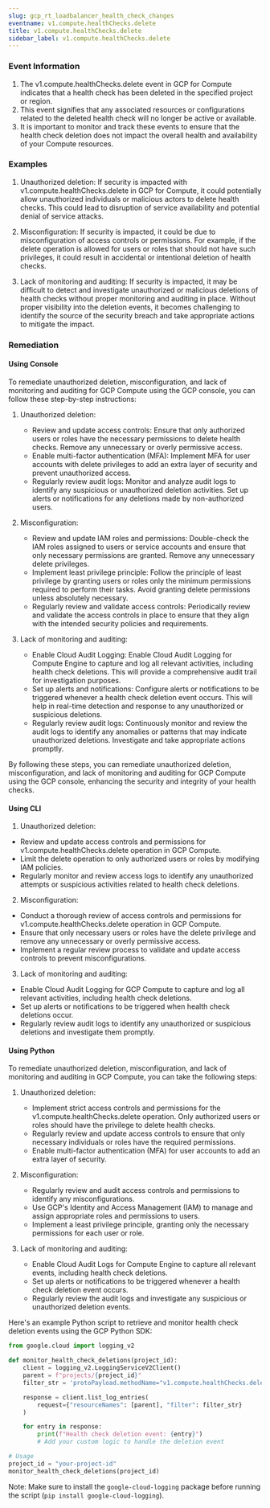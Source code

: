 ```yaml
--- 
slug: gcp_rt_loadbalancer_health_check_changes
eventname: v1.compute.healthChecks.delete
title: v1.compute.healthChecks.delete
sidebar_label: v1.compute.healthChecks.delete
---
```

                       
### Event Information

1. The v1.compute.healthChecks.delete event in GCP for Compute indicates that a health check has been deleted in the specified project or region.
2. This event signifies that any associated resources or configurations related to the deleted health check will no longer be active or available.
3. It is important to monitor and track these events to ensure that the health check deletion does not impact the overall health and availability of your Compute resources.


### Examples

1. Unauthorized deletion: If security is impacted with v1.compute.healthChecks.delete in GCP for Compute, it could potentially allow unauthorized individuals or malicious actors to delete health checks. This could lead to disruption of service availability and potential denial of service attacks.

2. Misconfiguration: If security is impacted, it could be due to misconfiguration of access controls or permissions. For example, if the delete operation is allowed for users or roles that should not have such privileges, it could result in accidental or intentional deletion of health checks.

3. Lack of monitoring and auditing: If security is impacted, it may be difficult to detect and investigate unauthorized or malicious deletions of health checks without proper monitoring and auditing in place. Without proper visibility into the deletion events, it becomes challenging to identify the source of the security breach and take appropriate actions to mitigate the impact.

### Remediation

#### Using Console

To remediate unauthorized deletion, misconfiguration, and lack of monitoring and auditing for GCP Compute using the GCP console, you can follow these step-by-step instructions:

1. Unauthorized deletion:
   - Review and update access controls: Ensure that only authorized users or roles have the necessary permissions to delete health checks. Remove any unnecessary or overly permissive access.
   - Enable multi-factor authentication (MFA): Implement MFA for user accounts with delete privileges to add an extra layer of security and prevent unauthorized access.
   - Regularly review audit logs: Monitor and analyze audit logs to identify any suspicious or unauthorized deletion activities. Set up alerts or notifications for any deletions made by non-authorized users.

2. Misconfiguration:
   - Review and update IAM roles and permissions: Double-check the IAM roles assigned to users or service accounts and ensure that only necessary permissions are granted. Remove any unnecessary delete privileges.
   - Implement least privilege principle: Follow the principle of least privilege by granting users or roles only the minimum permissions required to perform their tasks. Avoid granting delete permissions unless absolutely necessary.
   - Regularly review and validate access controls: Periodically review and validate the access controls in place to ensure that they align with the intended security policies and requirements.

3. Lack of monitoring and auditing:
   - Enable Cloud Audit Logging: Enable Cloud Audit Logging for Compute Engine to capture and log all relevant activities, including health check deletions. This will provide a comprehensive audit trail for investigation purposes.
   - Set up alerts and notifications: Configure alerts or notifications to be triggered whenever a health check deletion event occurs. This will help in real-time detection and response to any unauthorized or suspicious deletions.
   - Regularly review audit logs: Continuously monitor and review the audit logs to identify any anomalies or patterns that may indicate unauthorized deletions. Investigate and take appropriate actions promptly.

By following these steps, you can remediate unauthorized deletion, misconfiguration, and lack of monitoring and auditing for GCP Compute using the GCP console, enhancing the security and integrity of your health checks.

#### Using CLI

1. Unauthorized deletion:
- Review and update access controls and permissions for v1.compute.healthChecks.delete operation in GCP Compute.
- Limit the delete operation to only authorized users or roles by modifying IAM policies.
- Regularly monitor and review access logs to identify any unauthorized attempts or suspicious activities related to health check deletions.

2. Misconfiguration:
- Conduct a thorough review of access controls and permissions for v1.compute.healthChecks.delete operation in GCP Compute.
- Ensure that only necessary users or roles have the delete privilege and remove any unnecessary or overly permissive access.
- Implement a regular review process to validate and update access controls to prevent misconfigurations.

3. Lack of monitoring and auditing:
- Enable Cloud Audit Logging for GCP Compute to capture and log all relevant activities, including health check deletions.
- Set up alerts or notifications to be triggered when health check deletions occur.
- Regularly review audit logs to identify any unauthorized or suspicious deletions and investigate them promptly.

#### Using Python

To remediate unauthorized deletion, misconfiguration, and lack of monitoring and auditing in GCP Compute, you can take the following steps:

1. Unauthorized deletion:
   - Implement strict access controls and permissions for the v1.compute.healthChecks.delete operation. Only authorized users or roles should have the privilege to delete health checks.
   - Regularly review and update access controls to ensure that only necessary individuals or roles have the required permissions.
   - Enable multi-factor authentication (MFA) for user accounts to add an extra layer of security.

2. Misconfiguration:
   - Regularly review and audit access controls and permissions to identify any misconfigurations.
   - Use GCP's Identity and Access Management (IAM) to manage and assign appropriate roles and permissions to users.
   - Implement a least privilege principle, granting only the necessary permissions for each user or role.

3. Lack of monitoring and auditing:
   - Enable Cloud Audit Logs for Compute Engine to capture all relevant events, including health check deletions.
   - Set up alerts or notifications to be triggered whenever a health check deletion event occurs.
   - Regularly review the audit logs and investigate any suspicious or unauthorized deletion events.

Here's an example Python script to retrieve and monitor health check deletion events using the GCP Python SDK:

```python
from google.cloud import logging_v2

def monitor_health_check_deletions(project_id):
    client = logging_v2.LoggingServiceV2Client()
    parent = f"projects/{project_id}"
    filter_str = 'protoPayload.methodName="v1.compute.healthChecks.delete"'

    response = client.list_log_entries(
        request={"resourceNames": [parent], "filter": filter_str}
    )

    for entry in response:
        print(f"Health check deletion event: {entry}")
        # Add your custom logic to handle the deletion event

# Usage
project_id = "your-project-id"
monitor_health_check_deletions(project_id)
```

Note: Make sure to install the `google-cloud-logging` package before running the script (`pip install google-cloud-logging`).


 